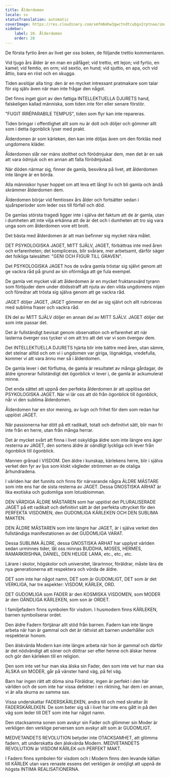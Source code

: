 ```yaml
---
title: Ålderdomen
locale: sv
statusTranslation: automatic
coverImage: https://res.cloudinary.com/xmfm6mhw3gwctndtcubgx2rptnae/image/upload/v1740337243/small_cover_educacion_fundamental_a051170f1c.webp
sidebar:
    label: 28. Ålderdomen
    order: 28
---
```

De första fyrtio åren av livet ger oss boken, de följande trettio kommentaren.

Vid tjugo års ålder är en man en påfågel; vid trettio, ett lejon; vid fyrtio, en kamel; vid femtio, en orm; vid sextio, en hund; vid sjuttio, en apa, och vid åttio, bara en röst och en skugga.

Tiden avslöjar alla ting: den är en mycket intressant pratmakare som talar för sig själv även när man inte frågar den något.

Det finns inget gjort av den fattiga INTELLEKTUELLA DJURETS hand, falskeligen kallad människa, som tiden inte förr eller senare förstör.

"FUGIT IRRÉPARABILE TEMPUS", tiden som flyr kan inte repareras.

Tiden bringar i offentlighet allt som nu är dolt och döljer och gömmer allt som i detta ögonblick lyser med prakt.

Ålderdomen är som kärleken, den kan inte döljas även om den förkläs med ungdomens kläder.

Ålderdomen slår ner mäns stolthet och förödmjukar dem, men det är en sak att vara ödmjuk och en annan att falla förödmjukad.

När döden närmar sig, finner de gamla, besvikna på livet, att ålderdomen inte längre är en börda.

Alla människor hyser hoppet om att leva ett långt liv och bli gamla och ändå skrämmer ålderdomen dem.

Ålderdomen börjar vid femtiosex års ålder och fortsätter sedan i sjuårsperioder som leder oss till förfall och död.

De gamlas största tragedi ligger inte i själva det faktum att de är gamla, utan i dumheten att inte vilja erkänna att de är det och i dumheten att tro sig vara unga som om ålderdomen vore ett brott.

Det bästa med ålderdomen är att man befinner sig mycket nära målet.

DET PSYKOLOGISKA JAGET, MITT SJÄLV, JAGET, förbättras inte med åren och erfarenheten; det kompliceras, blir svårare, mer arbetsamt, därför säger det folkliga talesättet: "GENI OCH FIGUR TILL GRAVEN".

Det PSYKOLOGISKA JAGET hos de svåra gamla tröstar sig självt genom att ge vackra råd på grund av sin oförmåga att ge fula exempel.

De gamla vet mycket väl att ålderdomen är en mycket fruktansvärd tyrann som förbjuder dem under dödsstraff att njuta av den vilda ungdomens nöjen och föredrar att trösta sig själva genom att ge vackra råd.

JAGET döljer JAGET, JAGET gömmer en del av sig självt och allt rubriceras med sublima fraser och vackra råd.

EN del av MITT SJÄLV döljer en annan del av MITT SJÄLV. JAGET döljer det som inte passar det.

Det är fullständigt bevisat genom observation och erfarenhet att när lasterna överger oss tycker vi om att tro att det var vi som övergav dem.

Det INTELLEKTUELLA DJURETS hjärta blir inte bättre med åren, utan sämre, det stelnar alltid och om vi i ungdomen var giriga, lögnaktiga, vredefulla, kommer vi att vara ännu mer så i ålderdomen.

De gamla lever i det förflutna, de gamla är resultatet av många gårdagar, de äldre ignorerar fullständigt det ögonblick vi lever i, de gamla är ackumulerat minne.

Det enda sättet att uppnå den perfekta ålderdomen är att upplösa det PSYKOLOGISKA JAGET. När vi lär oss att dö från ögonblick till ögonblick, når vi den sublima ålderdomen.

Ålderdomen har en stor mening, av lugn och frihet för dem som redan har upplöst JAGET.

När passionerna har dött på ett radikalt, totalt och definitivt sätt, blir man fri inte från en herre, utan från många herrar.

Det är mycket svårt att finna i livet oskyldiga äldre som inte längre ens äger resterna av JAGET, den sortens äldre är oändligt lyckliga och lever från ögonblick till ögonblick.

Mannen grånad i VISDOM. Den äldre i kunskap, kärlekens herre, blir i själva verket den fyr av ljus som klokt vägleder strömmen av de otaliga århundradena.

I världen har det funnits och finns för närvarande några ÄLDRE MÄSTARE som inte ens har de sista resterna av JAGET. Dessa GNOSTISKA ARHAT är lika exotiska och gudomliga som lotusblomman.

DEN VÄRDIGA ÄLDRE MÄSTAREN som har upplöst det PLURALISERADE JAGET på ett radikalt och definitivt sätt är det perfekta uttrycket för den PERFEKTA VISDOMEN, den GUDOMLIGA KÄRLEKEN OCH DEN SUBLIMA MAKTEN.

DEN ÄLDRE MÄSTAREN som inte längre har JAGET, är i själva verket den fullständiga manifestationen av det GUDOMLIGA VARAT.

Dessa SUBLIMA ÄLDRE, dessa GNOSTISKA ARHAT har upplyst världen sedan urminnes tider, låt oss minnas BUDDHA, MOSES, HERMES, RAMARKRISHNA, DANIEL, DEN HELIGE LAMA, etc., etc., etc.

Lärare i skolor, högskolor och universitet, lärarinnor, föräldrar, måste lära de nya generationerna att respektera och vörda de äldre.

DET som inte har något namn, DET som är GUDOMLIGT, DET som är det VERKLIGA, har tre aspekter: VISDOM, KÄRLEK, ORD.

DET GUDOMLIGA som FADER är den KOSMISKA VISDOMEN, som MODER är den OÄNDLIGA KÄRLEKEN, som son är ORDET.

I familjefadern finns symbolen för visdom. I husmodern finns KÄRLEKEN, barnen symboliserar ordet.

Den äldre Fadern förtjänar allt stöd från barnen. Fadern kan inte längre arbeta när han är gammal och det är rättvist att barnen underhåller och respekterar honom.

Den älskvärda Modern kan inte längre arbeta när hon är gammal och därför är det nödvändigt att söner och döttrar ser efter henne och älskar henne och gör den kärleken till en religion.

Den som inte vet hur man ska älska sin Fader, den som inte vet hur man ska ÄLSKA sin MODER, går på vänster hand väg, på fel väg.

Barn har ingen rätt att döma sina Föräldrar, ingen är perfekt i den här världen och de som inte har vissa defekter i en riktning, har dem i en annan, vi är alla skurna av samma sax.

Vissa underskattar FADERSKÄRLEKEN, andra till och med skrattar åt FADERSKÄRLEKEN. De som beter sig så i livet har inte ens gått in på den väg som leder till DET som inte har något namn.

Den otacksamma sonen som avskyr sin Fader och glömmer sin Moder är verkligen den verklige perversen som avskyr allt som är GUDOMLIGT.

MEDVETANDETS REVOLUTION betyder inte OTACKSAMHET, att glömma fadern, att underskatta den älskvärda Modern. MEDVETANDETS REVOLUTION är VISDOM KÄRLEK och PERFEKT MAKT.

I Fadern finns symbolen för visdom och i Modern finns den levande källan till KÄRLEK utan vars renaste essens det verkligen är omöjligt att uppnå de högsta INTIMA REALISATIONERNA.

